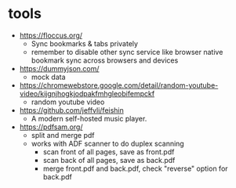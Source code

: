 # tools

- https://floccus.org/
  - Sync bookmarks & tabs privately
  - remember to disable other sync service like browser native bookmark sync
across browsers and devices
- https://dummyjson.com/
  - mock data
- https://chromewebstore.google.com/detail/random-youtube-video/kijgnjhogkjodpakfmhgleobifempckf
  - random youtube video
- https://github.com/jeffvli/feishin
  - A modern self-hosted music player.
- https://pdfsam.org/
  - split and merge pdf
  - works with ADF scanner to do duplex scanning
    - scan front of all pages, save as front.pdf
    - scan back of all pages, save as back.pdf
    - merge front.pdf and back.pdf, check "reverse" option for back.pdf
